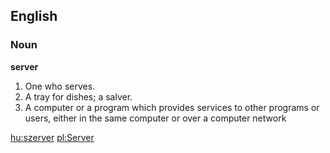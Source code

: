 ==English==

===Noun===

'''server'''

#One who serves.
#A tray for dishes; a salver.
#A computer or a program which provides services to other programs or users, either in the same computer or over a computer network

[[hu:szerver]]
[[pl:Server]]